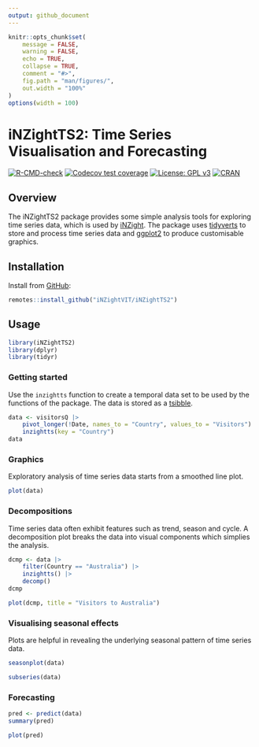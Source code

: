 ```yaml
---
output: github_document
---
```


```r
knitr::opts_chunk$set(
    message = FALSE,
    warning = FALSE,
    echo = TRUE,
    collapse = TRUE,
    comment = "#>",
    fig.path = "man/figures/",
    out.width = "100%"
)
options(width = 100)
```

# iNZightTS2: Time Series Visualisation and Forecasting

[![R-CMD-check](https://github.com/iNZightVIT/iNZightTS2/workflows/R-CMD-check/badge.svg)](https://github.com/iNZightVIT/iNZightTS2/actions?workflow=R-CMD-check)
[![Codecov test
coverage](https://codecov.io/gh/iNZightVIT/iNZightTS2/branch/dev/graph/badge.svg)](https://codecov.io/gh/iNZightVIT/iNZightTS2?branch=dev)
[![License: GPL
v3](https://img.shields.io/badge/License-GPL%20v3-blue.svg)](http://www.gnu.org/licenses/gpl-3.0)
[![CRAN](https://www.r-pkg.org/badges/version/iNZightTS)](https://CRAN.R-project.org/package=iNZightTS)

<!-- [![CRAN](https://www.r-pkg.org/badges/version/iNZightTS2)](https://CRAN.R-project.org/package=iNZightTS2) -->

## Overview

The iNZightTS2 package provides some simple analysis tools for exploring time series data, which is used by [iNZight](https://github.com/iNZightVIT/iNZight). The package uses [tidyverts](https://tidyverts.org/) to store and process time series data and [ggplot2](https://github.com/tidyverse/ggplot2) to produce customisable graphics.

## Installation

<!-- The _stable_ version can be installed from [CRAN](https://cran.r-project.org/web/packages/iNZightTS2/index.html):

```r
install.packages("iNZightTS2")
``` 
-->

Install from [GitHub](https://github.com/iNZightVIT/iNZightTS2):

```r
remotes::install_github("iNZightVIT/iNZightTS2")
```

## Usage

```r
library(iNZightTS2)
library(dplyr)
library(tidyr)
```

### Getting started

Use the `inzightts` function to create a temporal data set to be used by the functions of the package. The data is stored as a [tsibble](https://github.com/tidyverts/tsibble).

```r
data <- visitorsQ |>
    pivot_longer(!Date, names_to = "Country", values_to = "Visitors") |>
    inzightts(key = "Country")
data
```

### Graphics

Exploratory analysis of time series data starts from a smoothed line plot.

```r
plot(data)
```

### Decompositions

Time series data often exhibit features such as trend, season and cycle. A decomposition plot breaks the data into visual components which simplies the analysis.

```r
dcmp <- data |>
    filter(Country == "Australia") |>
    inzightts() |>
    decomp()
dcmp
```

```r
plot(dcmp, title = "Visitors to Australia")
```

### Visualising seasonal effects

Plots are helpful in revealing the underlying seasonal pattern of time series data.

```r
seasonplot(data)
```

```r
subseries(data)
```

### Forecasting

```r
pred <- predict(data)
summary(pred)
```

```r
plot(pred)
```
